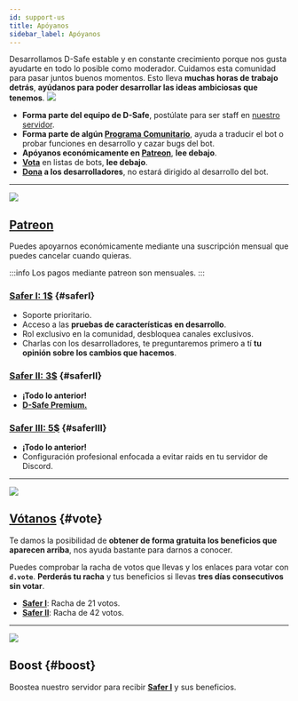 ```yaml
---
id: support-us
title: Apóyanos
sidebar_label: Apóyanos
---
```


Desarrollamos D-Safe estable y en constante crecimiento porque nos gusta ayudarte en todo lo posible como moderador. Cuidamos esta comunidad para pasar juntos buenos momentos. Esto lleva **muchas horas de trabajo detrás**, **ayúdanos para poder desarrollar las ideas ambiciosas que tenemos**. <img className="discord-emoji-small" src="https://cdn.discordapp.com/emojis/613475922363940927.png"></img>

* **Forma parte del equipo de D-Safe**, postúlate para ser staff en [nuestro servidor](https://discordsafe.com/discord).
* **Forma parte de algún [Programa Comunitario](community/programs.mdx)**, ayuda a traducir el bot o probar funciones en desarrollo y cazar bugs del bot.
* **Apóyanos económicamente en [Patreon](https://patreon.com/DiscordSafe)**, __lee debajo__.
* **[Vota](#vote)** en listas de bots, __lee debajo__.
* **[Dona](https://paypal.me/vicentuwu) a los desarrolladores**, no estará dirigido al desarrollo del bot.

* * *

<img className="discord-emoji" src="https://cdn.discordapp.com/emojis/745696283225882785.png"></img>

## [Patreon](https://patreon.com/DiscordSafe)
Puedes apoyarnos económicamente mediante una suscripción mensual que puedes cancelar cuando quieras.

:::info
Los pagos mediante patreon son mensuales.
:::

### [Safer I: 1$](https://www.patreon.com/join/discordsafe/checkout?rid=3759618) {#saferI}
* Soporte prioritario.
* Acceso a las __pruebas de características en desarrollo__.
* Rol exclusivo en la comunidad, desbloquea canales exclusivos.
* Charlas con los desarrolladores, te preguntaremos primero a tí __tu opinión sobre los cambios que hacemos__.

### [Safer II: 3$](https://www.patreon.com/join/discordsafe/checkout?rid=3994837) {#saferII}
* __¡Todo lo anterior!__
* **[D-Safe Premium.](premium/premium.mdx)**

### [Safer III: 5$](https://www.patreon.com/join/discordsafe/checkout?rid=5081554) {#saferIII}
* __¡Todo lo anterior!__
* Configuración profesional enfocada a evitar raids en tu servidor de Discord.

* * *

<img className="discord-emoji" src="https://cdn.discordapp.com/emojis/770719334196445185.png"></img>

## [Vótanos](https://top.gg/bot/461171501715161108/vote) {#vote}
Te damos la posibilidad de __obtener de forma gratuita los beneficios que aparecen arriba__, nos ayuda bastante para darnos a conocer.

Puedes comprobar la racha de votos que llevas y los enlaces para votar con **`d.vote`**. __Perderás tu racha__ y tus beneficios si llevas __tres días consecutivos sin votar__.

* **[Safer I](#saferI)**: Racha de 21 votos.
* **[Safer II](#saferII)**: Racha de 42 votos.

* * *

<img className="discord-emoji" src="https://cdn.discordapp.com/emojis/825395200586285066.gif?v=1"></img>

## Boost {#boost}
Boostea nuestro servidor para recibir **[Safer I](#saferI)** y sus beneficios.